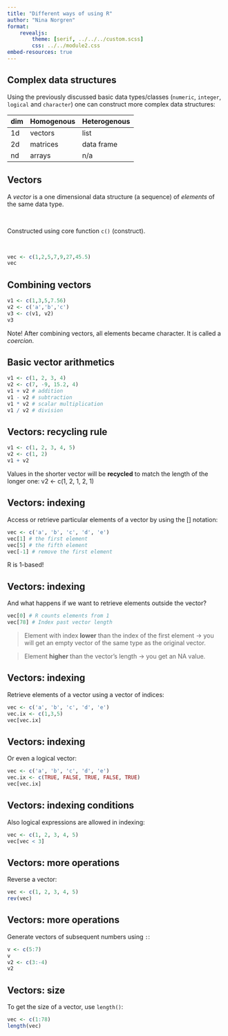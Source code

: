 ```yaml
---
title: "Different ways of using R"
author: "Nina Norgren"
format: 
    revealjs:
        theme: [serif, ../../../custom.scss]
        css: ../../module2.css
embed-resources: true
---
```


## Complex data structures
Using the previously discussed basic data types/classes (`numeric`, `integer`, `logical` and `character`) one can construct more complex data structures:

dim | Homogenous | Heterogenous
----|------------|-----------------
1d  | vectors    | list
2d  | matrices   | data frame
nd  | arrays     | n/a  


## Vectors
A *vector* is a one dimensional data structure (a sequence) of *elements* of the same data type.

<br>

Constructed using core function `c()` (construct).

<br>

```r
vec <- c(1,2,5,7,9,27,45.5)
vec
```

## Combining vectors
```r
v1 <- c(1,3,5,7.56)
v2 <- c('a','b','c')
v3 <- c(v1, v2)
v3
```
Note! After combining vectors, all elements became character. It is called a *coercion*.

## Basic vector arithmetics
```r
v1 <- c(1, 2, 3, 4)
v2 <- c(7, -9, 15.2, 4)
v1 + v2 # addition
v1 - v2 # subtraction
v1 * v2 # scalar multiplication
v1 / v2 # division
```

## Vectors: recycling rule
```r
v1 <- c(1, 2, 3, 4, 5)
v2 <- c(1, 2)
v1 + v2
```
Values in the shorter vector will be **recycled** to match the length of the longer one: v2 <- c(1, 2, 1, 2, 1)

## Vectors: indexing
Access or retrieve particular elements of a vector by using the [] notation:
```r
vec <- c('a', 'b', 'c', 'd', 'e')
vec[1] # the first element
vec[5] # the fifth element
vec[-1] # remove the first element
```

R is 1-based!


## Vectors: indexing
And what happens if we want to retrieve elements outside the vector?
```r
vec[0] # R counts elements from 1
vec[78] # Index past vector length
```
>Element with index **lower** than the index of the first element -> you will get an empty vector of the same type as the original vector.

>Element **higher** than the vector's length -> you get an NA value.

## Vectors: indexing
Retrieve elements of a vector using a vector of indices:
```r
vec <- c('a', 'b', 'c', 'd', 'e')
vec.ix <- c(1,3,5)
vec[vec.ix]
```

## Vectors: indexing
Or even a logical vector:
```r
vec <- c('a', 'b', 'c', 'd', 'e')
vec.ix <- c(TRUE, FALSE, TRUE, FALSE, TRUE)
vec[vec.ix]
```

## Vectors: indexing conditions
Also logical expressions are allowed in indexing:
```r
vec <- c(1, 2, 3, 4, 5)
vec[vec < 3]
```

## Vectors: more operations
Reverse a vector:
```r
vec <- c(1, 2, 3, 4, 5)
rev(vec)
```

## Vectors: more operations
Generate vectors of subsequent numbers using `:`:
```r
v <- c(5:7)
v
v2 <- c(3:-4)
v2
```

## Vectors: size
To get the size of a vector, use `length()`:
```r
vec <- c(1:78)
length(vec)
```